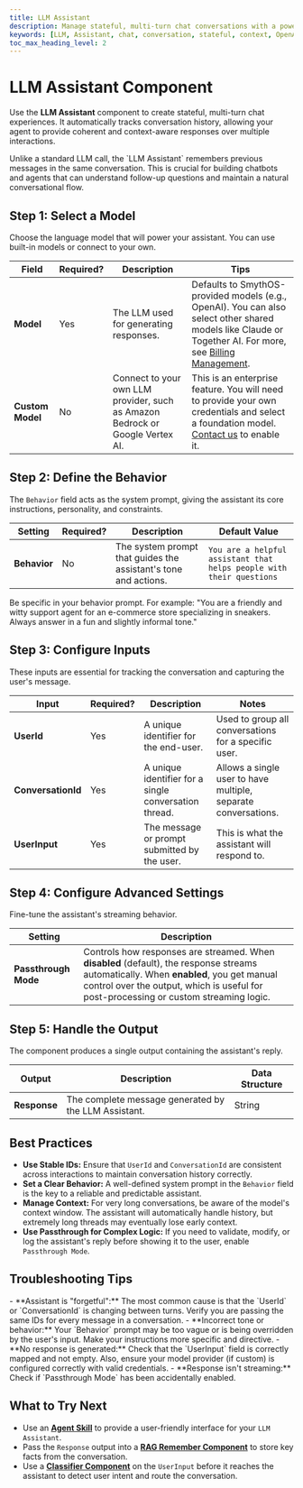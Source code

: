 ```yaml
---
title: LLM Assistant
description: Manage stateful, multi-turn chat conversations with a powerful language model that remembers context.
keywords: [LLM, Assistant, chat, conversation, stateful, context, OpenAI, Claude, Vertex, Bedrock]
toc_max_heading_level: 2
---
```


# LLM Assistant Component

Use the **LLM Assistant** component to create stateful, multi-turn chat experiences. It automatically tracks conversation history, allowing your agent to provide coherent and context-aware responses over multiple interactions.

<InfoCallout title="Why this matters">
Unlike a standard LLM call, the `LLM Assistant` remembers previous messages in the same conversation. This is crucial for building chatbots and agents that can understand follow-up questions and maintain a natural conversational flow.
</InfoCallout>

<Spacer size="md" />

## Step 1: Select a Model

Choose the language model that will power your assistant. You can use built-in models or connect to your own.

| Field          | Required?                   | Description                                                                 | Tips                                                                                                                                                                                            |
|----------------|-----------------------------|-----------------------------------------------------------------------------|-------------------------------------------------------------------------------------------------------------------------------------------------------------------------------------------------|
| **Model** | <Badge type="required">Yes</Badge> | The LLM used for generating responses.                                      | Defaults to SmythOS-provided models (e.g., OpenAI). You can also select other shared models like Claude or Together AI. For more, see [Billing Management](/docs/account-management/billing-management). |
| **Custom Model** | <Badge type="optional">No</Badge>  | Connect to your own LLM provider, such as Amazon Bedrock or Google Vertex AI. | This is an enterprise feature. You will need to provide your own credentials and select a foundation model. [Contact us](https://smythos.com/talk-to-us) to enable it.                |

<Arcade src="https://demo.arcade.software/feB8bIw53rxIILXr2QwP?embed&embed_mobile=tab&embed_desktop=inline&show_copy_link=true" title="LLM Assistant | SmythOS" />

<Spacer size="md" />

## Step 2: Define the Behavior

The `Behavior` field acts as the system prompt, giving the assistant its core instructions, personality, and constraints.

| Setting     | Required?                  | Description                                            | Default Value                             |
|-------------|----------------------------|--------------------------------------------------------|-------------------------------------------|
| **Behavior** | <Badge type="optional">No</Badge> | The system prompt that guides the assistant's tone and actions. | `You are a helpful assistant that helps people with their questions` |

<TipCallout title="Crafting a Good Persona">
Be specific in your behavior prompt. For example: "You are a friendly and witty support agent for an e-commerce store specializing in sneakers. Always answer in a fun and slightly informal tone."
</TipCallout>

<Spacer size="md" />

## Step 3: Configure Inputs

These inputs are essential for tracking the conversation and capturing the user's message.

| Input            | Required?                   | Description                                                              | Notes                                                                     |
|------------------|-----------------------------|--------------------------------------------------------------------------|---------------------------------------------------------------------------|
| **UserId** | <Badge type="required">Yes</Badge> | A unique identifier for the end-user.                                    | Used to group all conversations for a specific user.                      |
| **ConversationId** | <Badge type="required">Yes</Badge> | A unique identifier for a single conversation thread.                    | Allows a single user to have multiple, separate conversations.            |
| **UserInput** | <Badge type="required">Yes</Badge> | The message or prompt submitted by the user.                             | This is what the assistant will respond to.                               |

<Spacer size="md" />

## Step 4: Configure Advanced Settings

Fine-tune the assistant's streaming behavior.

| Setting             | Description                                                                                                                                    |
|---------------------|------------------------------------------------------------------------------------------------------------------------------------------------|
| **Passthrough Mode** | Controls how responses are streamed. When **disabled** (default), the response streams automatically. When **enabled**, you get manual control over the output, which is useful for post-processing or custom streaming logic. |

<Spacer size="md" />

## Step 5: Handle the Output

The component produces a single output containing the assistant's reply.

| Output      | Description                                          | Data Structure |
|-------------|------------------------------------------------------|----------------|
| **Response** | The complete message generated by the LLM Assistant. | String         |

<Spacer size="md" />

## Best Practices

- **Use Stable IDs:** Ensure that `UserId` and `ConversationId` are consistent across interactions to maintain conversation history correctly.
- **Set a Clear Behavior:** A well-defined system prompt in the `Behavior` field is the key to a reliable and predictable assistant.
- **Manage Context:** For very long conversations, be aware of the model's context window. The assistant will automatically handle history, but extremely long threads may eventually lose early context.
- **Use Passthrough for Complex Logic:** If you need to validate, modify, or log the assistant's reply before showing it to the user, enable `Passthrough Mode`.

<Spacer size="md" />

## Troubleshooting Tips

<InfoCallout title="If your assistant is not working as expected...">
- **Assistant is "forgetful":** The most common cause is that the `UserId` or `ConversationId` is changing between turns. Verify you are passing the same IDs for every message in a conversation.
- **Incorrect tone or behavior:** Your `Behavior` prompt may be too vague or is being overridden by the user's input. Make your instructions more specific and directive.
- **No response is generated:** Check that the `UserInput` field is correctly mapped and not empty. Also, ensure your model provider (if custom) is configured correctly with valid credentials.
- **Response isn't streaming:** Check if `Passthrough Mode` has been accidentally enabled.
</InfoCallout>

<Spacer size="md" />

## What to Try Next

- Use an **[Agent Skill](/docs/agent-studio/components/base/agent-skill)** to provide a user-friendly interface for your `LLM Assistant`.
- Pass the `Response` output into a **[RAG Remember Component](/docs/agent-studio/components/rag-data/rag-remember)** to store key facts from the conversation.
- Use a **[Classifier Component](/docs/agent-studio/components/base/classifier)** on the `UserInput` before it reaches the assistant to detect user intent and route the conversation.
